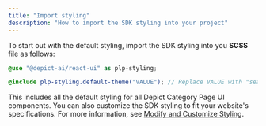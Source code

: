 ```yaml
---
title: "Import styling"
description: "How to import the SDK styling into your project"
---
```


To start out with the default styling, import the SDK styling into you <b>SCSS</b> file as follows:

```scss SCSS
@use "@depict-ai/react-ui" as plp-styling;

@include plp-styling.default-theme("VALUE"); // Replace VALUE with "search", "category", or "all" depending on what you are integrating
```

This includes all the default styling for all Depict Category Page UI components. You can also customize the SDK styling to fit your website's specifications. For more information, see [Modify and Customize Styling](/reference/category-search/customize-plp-styling-with-scss).